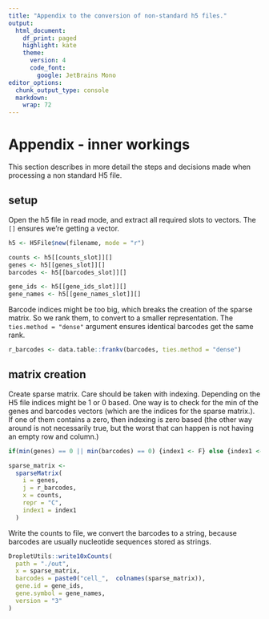 ```yaml
---
title: "Appendix to the conversion of non-standard h5 files."
output:
  html_document:
    df_print: paged
    highlight: kate
    theme:
      version: 4
      code_font: 
        google: JetBrains Mono
editor_options:
  chunk_output_type: console
  markdown:
    wrap: 72
---
```


# Appendix - inner workings

This section describes in more detail the steps and decisions made when processing a 
non standard H5 file.

## setup

Open the h5 file in read mode, and extract all required slots to vectors. The `[]`
ensures we're getting a vector.

```r

h5 <- H5File$new(filename, mode = "r")

counts <- h5[[counts_slot]][]
genes <- h5[[genes_slot]][]
barcodes <- h5[[barcodes_slot]][]

gene_ids <- h5[[gene_ids_slot]][]
gene_names <- h5[[gene_names_slot]][]

```

Barcode indices might be too big, which breaks the creation of the sparse matrix.
So we rank them, to convert to a smaller representation. The `ties.method = "dense"` argument
ensures identical barcodes get the same rank.

```r
r_barcodes <- data.table::frankv(barcodes, ties.method = "dense")
```

## matrix creation

Create sparse matrix. Care should be taken with indexing. Depending on the H5 file
indices might be 1 or 0 based. One way is to check for the min of the genes and 
barcodes vectors (which are the indices for the sparse matrix.). If one of them 
contains a zero, then indexing is zero based (the other way around is not necessarily
true, but the worst that can happen is not having an empty row and column.)

```r

if(min(genes) == 0 || min(barcodes) == 0) {index1 <- F} else {index1 <- T}

sparse_matrix <-
  sparseMatrix(
    i = genes,
    j = r_barcodes,
    x = counts,
    repr = "C",
    index1 = index1
  )

```

Write the counts to file, we convert the barcodes to a string, because barcodes
are usually nucleotide sequences stored as strings.

```r
DropletUtils::write10xCounts(
  path = "./out",
  x = sparse_matrix,
  barcodes = paste0("cell_",  colnames(sparse_matrix)),
  gene.id = gene_ids,
  gene.symbol = gene_names,
  version = "3"
)
```
